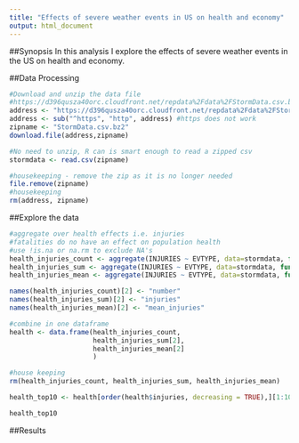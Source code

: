 ```yaml
---
title: "Effects of severe weather events in US on health and economy"
output: html_document
---
```


<!---
    Language: Your document should be written in English.
    Title: Your document should have a title that briefly summarizes your data analysis
    Synopsis: Immediately after the title, there should be a synopsis which describes and summarizes your analysis in at most 10 complete sentences.
    There should be a section titled Data Processing which describes (in words and code) how the data were loaded into R and processed for analysis. In particular, your analysis must start from the raw CSV file containing the data. You cannot do any preprocessing outside the document. If preprocessing is time-consuming you may consider using the cache = TRUE option for certain code chunks.
    There should be a section titled Results in which your results are presented.
    You may have other sections in your analysis, but Data Processing and Results are required.
    The analysis document must have at least one figure containing a plot.
    Your analyis must have no more than three figures. Figures may have multiple plots in them (i.e. panel plots), but there cannot be more than three figures total.
    You must show all your code for the work in your analysis document. This may make the document a bit verbose, but that is okay. In general, you should ensure that echo = TRUE for every code chunk (this is the default setting in knitr).
 accepted
-->

##Synopsis
In this analysis I explore the effects of severe weather events in the US on health and economy.

##Data Processing

```r
#Download and unzip the data file
#https://d396qusza40orc.cloudfront.net/repdata%2Fdata%2FStormData.csv.bz2
address <- "https://d396qusza40orc.cloudfront.net/repdata%2Fdata%2FStormData.csv.bz2"
address <- sub("^https", "http", address) #https does not work
zipname <- "StormData.csv.bz2"
download.file(address,zipname)

#No need to unzip, R can is smart enough to read a zipped csv
stormdata <- read.csv(zipname)

#housekeeping - remove the zip as it is no longer needed
file.remove(zipname)
#housekeeping
rm(address, zipname)
```

##Explore the data

```r

#aggregate over health effects i.e. injuries
#fatalities do no have an effect on population health
#use !is.na or na.rm to exclude NA's
health_injuries_count <- aggregate(INJURIES ~ EVTYPE, data=stormdata, function(x) length( !is.na(x)))
health_injuries_sum <- aggregate(INJURIES ~ EVTYPE, data=stormdata, function(x) sum(x, na.rm = TRUE))
health_injuries_mean <- aggregate(INJURIES ~ EVTYPE, data=stormdata, function(x) mean(x, na.rm = TRUE))

names(health_injuries_count)[2] <- "number"
names(health_injuries_sum)[2] <- "injuries"
names(health_injuries_mean)[2] <- "mean_injuries"

#combine in one dataframe
health <- data.frame(health_injuries_count,
                     health_injuries_sum[2],
                     health_injuries_mean[2]
                     )

#house keeping
rm(health_injuries_count, health_injuries_sum, health_injuries_mean)

health_top10 <- health[order(health$injuries, decreasing = TRUE),][1:10,]

health_top10
```






##Results
<!---
    Across the United States, which types of events (as indicated in the EVTYPE variable) are most harmful with respect to population health?
    Across the United States, which types of events have the greatest economic consequences?
-->
